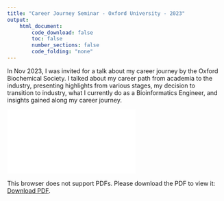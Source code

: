 ```yaml
---
title: "Career Journey Seminar - Oxford University - 2023"
output:
    html_document:
        code_download: false
        toc: false
        number_sections: false
        code_folding: "none"
---
```


In Nov 2023, I was invited for a talk about my career journey by the Oxford Biochemical Society. I talked about my career path from academia to the industry, presenting highlights from various stages, my decision to transition to industry, what I currently do as a Bioinformatics Engineer, and insights gained along my career journey.

<object data="presentations/OUBS_presentation.pdf" type="application/pdf" width="800px" height="700px">
    <embed src="presentations/OUBS_presentation.pdf">
        <p>This browser does not support PDFs. Please download the PDF to view it: <a href="presentations/OUBS_presentation.pdf">Download PDF</a>.</p>
    </embed>
</object>